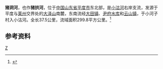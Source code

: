 {{Infobox River
  | river_name      = 猪洞河
  | image_name      =
  | image_size      = 
  | caption         = 
  | origin          = [[山东省|山东省]][[平度市|平度市]][[大泽山|大泽山]]南麓
  | mouth           = 山东省平度市[[云山镇_(平度市)|云山镇]]小河子村[[小沽河|小沽河]]
  | basin_countries = {{PRC}}
  | length          = 37.5 公里
  | elevation       = 
  | mouth_elevation = 
  | discharge       = 
  | watershed       = 299.8 平方公里
}}
'''猪洞河'''，也作'''猪拱河'''，位于[[中国|中国]][[山东省|山东省]][[平度市|平度市]]东北部，是[[小沽河|小沽河]]右岸支流，发源于平度与[[莱州市|莱州]]交界处的[[大泽山|大泽山]]南麓，东南流经[[大田镇_(平度市)|大田镇]]、[[尹府水库|尹府水库]]和[[云山镇_(平度市)|云山镇]]，于小河子村入小沽河。全长37.5公里，流域面积299.8平方公里。<ref name="中国河湖大典">{{cite book zh |author=《[[中国河湖大典|中国河湖大典]]》编纂委员会 |title=《中国河湖大典·淮河卷》 |format=M |edition=1 |location=北京 |publisher=中国水利水电出版社 |date=2010年9月 |pages=271页 |id= ISBN 978-7-5084-7953-8}}</ref>

==参考资料==
{{reflist}}

[[Category:山东河流|Z]]